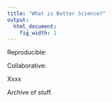 ```yaml
---
title: "What is Better Science?"
output:
  html_document:
    fig_width: 1
---
```




Reproducible: 

Collaborative:

Xxxx

Archive of stuff.